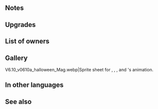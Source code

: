 {{Weapon Infobox
|tagid=SID_一驚のブレス＋
|intID=3286
|image=wep_ac064
|exclusive=0
|weaponType=Dragonstone
|cost=300
|might=14
|range=1
|effect=At start of combat, if unit's HP ≥ 25%, grants Atk/Res+5 to unit during combat and inflicts penalty on foe's Atk/Res during combat = 20% of unit's Res at start of combat. If foe's Range = 2, calculates damage using the lower of foe's Def or Res.
|statModifiers=0,14,0,0,0
|required=Surprise Breath
|refinePaths=default
|refineSP=350
|refineMedals=500
|refineStones=50
|properties=
}}
==Notes==
{{Temporary buffs}}
{{Temporary debuffs}}
{{At start of combat}}
{{LowerDefRes}}
==Upgrades==
{{Weapon Upgrade List}}
==List of owners==
{{Skill Hero List}}
==Gallery==
<gallery>
V6.10_v0610a_halloween_Mag.webp|Sprite sheet for {{St|Ghostly Lanterns}}, {{St|Moonlight Stone}}, {{St|Serenity Breath+}}, {{St|Starlight Stone}} and {{St|Surprise Breath+}}'s animation.
</gallery>
==In other languages==
{{OtherLanguages
|japanese=一驚のブレス＋
|german=Erstaunter Atem+
|spanishEU=Aliento estupor +
|spanishLA=Soplo estupor +
|french=Souffle surpris +
|italian=Soffio sorpreso+
|chineseTW=一驚吐息＋
|portuguese=Sopro atônito+
}}
==See also==
{{See also skills|cond=Description LIKE '%inflicts penalty on foe_s Atk/%=%of unit_s%at start of combat%'}}
{{Weapons Navbox}}